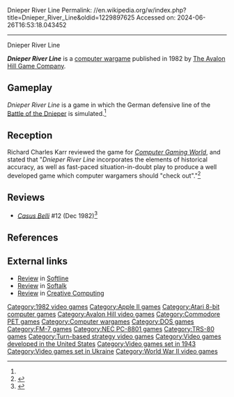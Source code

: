 Dnieper River Line
Permalink: //en.wikipedia.org/w/index.php?title=Dnieper_River_Line&oldid=1229897625
Accessed on: 2024-06-26T16:53:18.043452



------
Dnieper River Line
{{Short description|1982 wargame video game}}
{{Infobox video game
| collapsible = 
| state = 
| italic title = 
| title = Dnieper River Line
| image = Dnieper River Line cover.jpg
| alt = 
| caption = 
| developer = 
| publisher = [[Avalon Hill|The Avalon Hill Game Company]]
| series = 
| engine = 
| platforms = [[Apple II series|Apple II]], [[Atari 8-bit]], [[Commodore PET]], [[MS-DOS]]
| released = 1982
| genre = Wargame
| modes = 
}}

'''''Dnieper River Line''''' is a [[computer wargame]] published in 1982 by [[Avalon Hill|The Avalon Hill Game Company]].

==Gameplay==
''Dnieper River Line'' is a game in which the German defensive line of the [[Battle of the Dnieper]] is simulated.<ref name="CGW5"/>

==Reception==
Richard Charles Karr reviewed the game for ''[[Computer Gaming World]]'', and stated that "''Dnieper River Line'' incorporates the elements of historical accuracy, as well as fast-paced situation-in-doubt play to produce a well developed game which computer wargamers should "check out"."<ref name="CGW5">{{cite magazine |last=Karr |first=Richard Charles |title=Dnieper River Line or "How Can You Be Two Places At Once When You're Not Anywhere At All?" |magazine=Computer Gaming World |date=July–August 1982 |volume=1 |issue=5 |pages=28–29, 38}}</ref>

==Reviews==
* ''[[Casus Belli (magazine)|Casus Belli]]'' #12 (Dec 1982)<ref>{{cite web | url=https://archive.org/details/casus-belli-012/page/22/mode/2up | title=Casus Belli #012 | date=1982 }}</ref>

==References==
{{Reflist}}

==External links==
*[https://archive.org/details/Softline_1982_07/page/n23/mode/2up Review] in [[Softline (magazine)|Softline]]
*[https://archive.org/details/softalkv3n03nov1982/page/n189/mode/2up Review] in [[Softalk]]
*[https://archive.org/details/Creative_Computing_1984-09/page/n89/mode/2up Review] in [[Creative Computing]]

[[Category:1982 video games]]
[[Category:Apple II games]]
[[Category:Atari 8-bit computer games]]
[[Category:Avalon Hill video games]]
[[Category:Commodore PET games]]
[[Category:Computer wargames]]
[[Category:DOS games]]
[[Category:FM-7 games]]
[[Category:NEC PC-8801 games]]
[[Category:TRS-80 games]]
[[Category:Turn-based strategy video games]]
[[Category:Video games developed in the United States]]
[[Category:Video games set in 1943]]
[[Category:Video games set in Ukraine]]
[[Category:World War II video games]]
